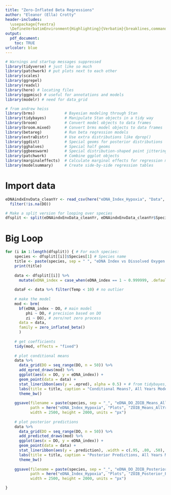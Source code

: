 ```yaml
---
title: "Zero-Inflated Beta Regressions"
author: "Eleanor (Ella) Crotty"
header-includes:
  \usepackage{fvextra}
  \DefineVerbatimEnvironment{Highlighting}{Verbatim}{breaklines,commandchars=\\\{\}}
output:
  pdf_document:
    toc: TRUE
urlcolor: blue
---
```


```r
# Warnings and startup messages suppressed
library(tidyverse) # just like so much
library(patchwork) # put plots next to each other
library(scales)
library(ggrepel)
library(readxl)
library(here) # locating files
library(ggpmisc) # useful for annotations and models
library(modelr) # need for data_grid

# from andrew heiss
library(brms)             # Bayesian modeling through Stan
library(tidybayes)        # Manipulate Stan objects in a tidy way
library(broom)            # Convert model objects to data frames
library(broom.mixed)      # Convert brms model objects to data frames
library(betareg)          # Run beta regression models
library(extraDistr)       # Use extra distributions like dprop()
library(ggdist)           # Special geoms for posterior distributions
library(gghalves)         # Special half geoms
library(ggbeeswarm)       # Special distribution-shaped point jittering
library(patchwork)        # Combine ggplot objects
library(marginaleffects)  # Calculate marginal effects for regression models
library(modelsummary)     # Create side-by-side regression tables
```

# Import data

```r
eDNAindxEnvData_cleanYr <- read_csv(here("eDNA_Index_Hypoxia", "Data", "Copepod_eDNAindxEnvDataMod_clean.csv")) %>% # from ThesisGoal1_AllYr_Mod.Rmd
  filter(!is.na(DO))

# Make a split version for looping over species
dfsplit <- split(eDNAindxEnvData_cleanYr, eDNAindxEnvData_cleanYr$Species) # Split by species
```

# Big Loop

```r
for (i in 1:length(dfsplit)) { # For each species: 
    species <- dfsplit[[i]]$Species[1] # Species name 
    title <- paste(species, sep = " ", "eDNA Index vs Dissolved Oxygen Model") # Plot title
    print(title)
    
    data <- dfsplit[[i]] %>%
      mutate(eDNA_index = case_when(eDNA_index == 1 ~ 0.999999, .default = eDNA_index))
    
    dataF <- data %>% filter(Temp < 10) # no outlier
    
    # make the model
    mod <- brm(
      bf(eDNA_index ~ DO, # main model
         phi ~ DO, # precision based on DO
         zi ~ DO), # zero/not zero process
      data = data,
      family = zero_inflated_beta()
      )
    
    # get coefficients
    tidy(mod, effects = "fixed")
    
    # plot conditional means
    data %>%
      data_grid(DO = seq_range(DO, n = 50)) %>%
      add_epred_draws(mod) %>%
      ggplot(aes(x = DO, y = eDNA_index)) +
      geom_point(data = data) +
      stat_lineribbon(aes(y = .epred), alpha = 0.5) + # from tidybayes, shows the summary of draws
      labs(title = title, caption = "Conditional Means?, All Years Modeled") +
      theme_bw()
    
    ggsave(filename = paste(species, sep = "_", "eDNA_DO_ZOIB_Means_AllYr_Mod.png"), 
           path = here("eDNA_Index_Hypoxia", "Plots", "ZOIB_Means_AllYr_Mod"), 
           width = 2500, height = 2000, units = "px")
    
    # plot posterior predictions
    data %>%
      data_grid(DO = seq_range(DO, n = 50)) %>%
      add_predicted_draws(mod) %>%
      ggplot(aes(x = DO, y = eDNA_index)) +
      geom_point(data = data) +
      stat_lineribbon(aes(y = .prediction), .width = c(.95, .80, .50), alpha = 1/4) + # from tidybayes, shows the summary of draws
      labs(title = title, caption = "Posterior Predictions, All Years Modeled") +
      theme_bw()
    
    ggsave(filename = paste(species, sep = "_", "eDNA_DO_ZOIB_Posterior_AllYr_Mod.png"), 
           path = here("eDNA_Index_Hypoxia", "Plots", "ZOIB_Posterior_Predictions_AllYr_Mod"), 
           width = 2500, height = 2000, units = "px")

}
```


